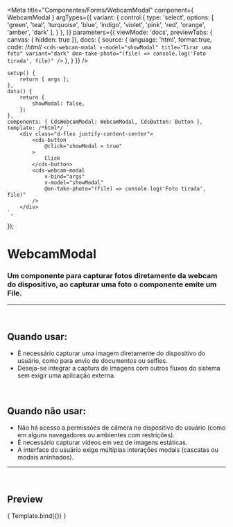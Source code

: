 
<Meta
	title="Componentes/Forms/WebcamModal"
	component={ WebcamModal }
	argTypes={{
		variant: {
			control:{
				type: 'select',
				options: [
					'green',
					'teal',
					'turquoise',
					'blue',
					'indigo',
					'violet',
					'pink',
					'red',
					'orange',
					'amber',
					'dark'
				],
			}
		},
	}}
	parameters={{
		viewMode: 'docs',
		previewTabs: { canvas: { hidden: true }},
		docs: {
			source: {
				language: 'html',
				format:true,
				code: /*html*/
`<cds-webcam-modal
	v-model="showModal"
	title="Tirar uma foto"
	variant="dark"
	@on-take-photo="(file) => console.log('Foto tirada', file)"
/>`
			},
		}
	}}
/>

	setup() {
		return { args };
	},
	data() {
		return {
			showModal: false,
		};
	},
	components: { CdsWebcamModal: WebcamModal, CdsButton: Button },
	template: /*html*/ `
		<div class="d-flex justify-content-center">
			<cds-button
				@click="showModal = true"
			>
				Click
			</cds-button>
			<cds-webcam-modal
				v-bind="args"
				v-model="showModal"
				@on-take-photo="(file) => console.log('Foto tirada', file)"
			/>
		</div>
	`,
});

# WebcamModal

### Um componente para capturar fotos diretamente da webcam do dispositivo, ao capturar uma foto o componente emite um File.

---

<br />

## Quando usar:
- É necessário capturar uma imagem diretamente do dispositivo do usuário, como para envio de documentos ou selfies.
- Deseja-se integrar a captura de imagens com outros fluxos do sistema sem exigir uma aplicação externa.

<br />

## Quando não usar:
- Não há acesso a permissões de câmera no dispositivo do usuário (como em alguns navegadores ou ambientes com restrições).
- É necessário capturar vídeos em vez de imagens estáticas.
- A interface do usuário exige múltiplas interações modais (cascatas ou modais aninhados).

---

<br />

## Preview

<Canvas>
	<Story
		name="WebcamModal"
		args={{
			variant: 'green',
		}}
	>
		{ Template.bind({}) }
	</Story>
</Canvas>

<ArgsTable story="WebcamModal" />